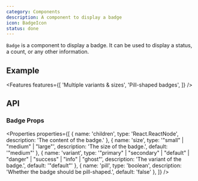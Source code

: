 ```yaml
---
category: Components
description: A component to display a badge
icon: BadgeIcon
status: done
---
```


`Badge` is a component to display a badge. It can be used to display a status, a count, or any other information.

## Example

<Example name="Badge" />

<Features features={[
  'Multiple variants & sizes',
  'Pill-shaped badges',
]} />

## API

### Badge Props

<Properties properties={[
  { name: 'children', type: 'React.ReactNode', description: 'The content of the badge.' },
  { name: 'size', type: '"small" | "medium" | "large"', description: 'The size of the badge.', default: '"medium"' },
  { name: 'variant', type: '"primary" | "secondary" | "default" | "danger" | "success" | "info" | "ghost"', description: 'The variant of the badge.', default: '"default"' },
  { name: 'pill', type: 'boolean', description: 'Whether the badge should be pill-shaped.', default: 'false' },
]} />